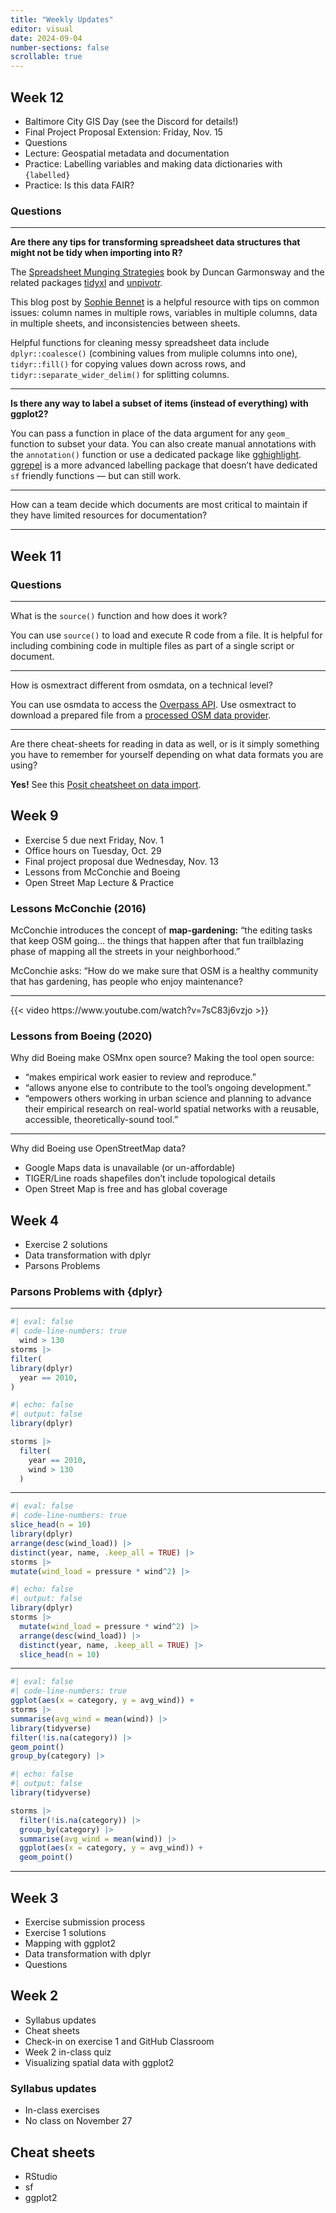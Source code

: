 ```yaml
---
title: "Weekly Updates"
editor: visual
date: 2024-09-04
number-sections: false
scrollable: true
---
```


## Week 12

- Baltimore City GIS Day (see the Discord for details!)
- Final Project Proposal Extension: Friday, Nov. 15
- Questions
- Lecture: Geospatial metadata and documentation
- Practice: Labelling variables and making data dictionaries with `{labelled}`
- Practice: Is this data FAIR?

### Questions

----

**Are there any tips for transforming spreadsheet data structures that might not be tidy when importing into R?**

The [Spreadsheet Munging Strategies](https://nacnudus.github.io/spreadsheet-munging-strategies/) book by Duncan Garmonsway and the related packages [tidyxl](https://nacnudus.github.io/tidyxl/) and [unpivotr](https://nacnudus.github.io/unpivotr/).

This blog post by [Sophie Bennet](https://www.sophieheloisebennett.com/posts/excel-sheet-cleaning/) is a helpful resource with tips on common issues: column names in multiple rows, variables in multiple columns, data in multiple sheets, and inconsistencies between sheets.

Helpful functions for cleaning messy spreadsheet data include `dplyr::coalesce()` (combining values from muliple columns into one), `tidyr::fill()` for copying values down across rows, and `tidyr::separate_wider_delim()` for splitting columns.

----

**Is there any way to label a subset of items (instead of everything) with ggplot2?**

You can pass a function in place of the data argument for any `geom_` function to subset your data. You can also create manual annotations with the `annotation()` function or use a dedicated package like [gghighlight](https://yutannihilation.github.io/gghighlight/). [ggrepel](https://ggrepel.slowkow.com/) is a more advanced labelling package that doesn't have dedicated `sf` friendly functions — but can still work.

----

How can a team decide which documents are most critical to maintain if they have limited resources for documentation?

----


## Week 11

### Questions

----

What is the `source()` function and how does it work?

You can use `source()` to load and execute R code from a file. It is helpful for including combining code in multiple files as part of a single script or document.  

----

How is osmextract different from osmdata, on a technical level?

You can use osmdata to access the [Overpass API](https://overpass-api.de/). Use osmextract to download a prepared file from a [processed OSM data provider](https://wiki.openstreetmap.org/wiki/Processed_data_providers).

----

Are there cheat-sheets for reading in data as well, or is it simply something you have to remember for yourself depending on what data formats you are using?

**Yes!** See this [Posit cheatsheet on data import](https://github.com/rstudio/cheatsheets/blob/main/data-import.pdf).



## Week 9

-   Exercise 5 due next Friday, Nov. 1
-   Office hours on Tuesday, Oct. 29
-   Final project proposal due Wednesday, Nov. 13
-   Lessons from McConchie and Boeing
-   Open Street Map Lecture & Practice

### Lessons McConchie (2016)

McConchie introduces the concept of **map-gardening:** "the editing tasks that keep OSM going... the things that happen after that fun trailblazing phase of mapping all the streets in your neighborhood."

McConchie asks: "How do we make sure that OSM is a healthy community that has gardening, has people who enjoy maintenance?

------------------------------------------------------------------------

{{< video https://www.youtube.com/watch?v=7sC83j6vzjo >}}

### Lessons from Boeing (2020)

Why did Boeing make OSMnx open source? Making the tool open source:

-   "makes empirical work easier to review and reproduce."
-   "allows anyone else to contribute to the tool’s ongoing development."
-   "empowers others working in urban science and planning to advance their empirical research on real-world spatial networks with a reusable, accessible, theoretically-sound tool."

------------------------------------------------------------------------

Why did Boeing use OpenStreetMap data?

-   Google Maps data is unavailable (or un-affordable)
-   TIGER/Line roads shapefiles don't include topological details
-   Open Street Map is free and has global coverage

## Week 4

-   Exercise 2 solutions
-   Data transformation with dplyr
-   Parsons Problems

### Parsons Problems with {dplyr}

------------------------------------------------------------------------

```r
#| eval: false
#| code-line-numbers: true
  wind > 130
storms |>
filter(
library(dplyr)
  year == 2010,
)
```

```r
#| echo: false
#| output: false
library(dplyr)

storms |>
  filter(
    year == 2010,
    wind > 130
  )
```

------------------------------------------------------------------------

```r
#| eval: false
#| code-line-numbers: true
slice_head(n = 10)
library(dplyr)
arrange(desc(wind_load)) |>
distinct(year, name, .keep_all = TRUE) |>
storms |>
mutate(wind_load = pressure * wind^2) |>
```

```r
#| echo: false
#| output: false
library(dplyr)
storms |>
  mutate(wind_load = pressure * wind^2) |> 
  arrange(desc(wind_load)) |> 
  distinct(year, name, .keep_all = TRUE) |> 
  slice_head(n = 10)
```

------------------------------------------------------------------------

```r
#| eval: false
#| code-line-numbers: true
ggplot(aes(x = category, y = avg_wind)) +
storms |>
summarise(avg_wind = mean(wind)) |>
library(tidyverse)
filter(!is.na(category)) |>
geom_point()
group_by(category) |>
```

```r
#| echo: false
#| output: false
library(tidyverse)

storms |>
  filter(!is.na(category)) |>
  group_by(category) |>
  summarise(avg_wind = mean(wind)) |>
  ggplot(aes(x = category, y = avg_wind)) +
  geom_point()
```

------------------------------------------------------------------------

## Week 3

-   Exercise submission process
-   Exercise 1 solutions
-   Mapping with ggplot2
-   Data transformation with dplyr
-   Questions

## Week 2

-   Syllabus updates
-   Cheat sheets
-   Check-in on exercise 1 and GitHub Classroom
-   Week 2 in-class quiz
-   Visualizing spatial data with ggplot2

### Syllabus updates

-   In-class exercises
-   No class on November 27

## Cheat sheets

-   RStudio
-   sf
-   ggplot2

